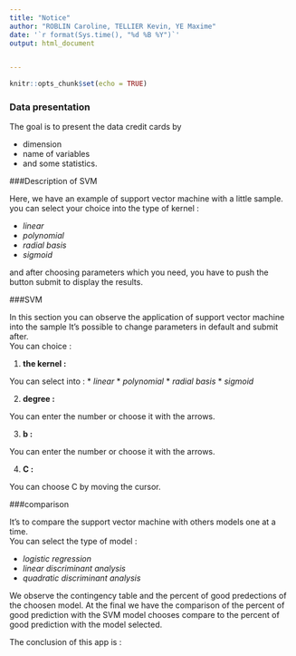 ---
title: "Notice"
author: "ROBLIN Caroline, TELLIER Kevin, YE Maxime"
date: '`r format(Sys.time(), "%d %B %Y")`'
output: html_document


---

```{r setup, include=FALSE}
knitr::opts_chunk$set(echo = TRUE)
```
    
### Data presentation

The goal is to present the data credit cards by 

* dimension
* name of variables
* and some statistics.


###Description of SVM

Here, we have an example of support vector machine with a little sample.
you can select your choice into the type of kernel :

* _linear_
* _polynomial_
* _radial basis_
* _sigmoid_

and after choosing parameters which you need, you have to push the button submit to display the results.

###SVM

In this section you can observe the application of support vector machine into the sample
It's possible to change parameters in default and submit after.  
You can choice : 

1. __the kernel : __

You can select into : 
* _linear_
* _polynomial_
* _radial basis_
* _sigmoid_

2. __degree : __

You can enter the number or choose it with the arrows.

3. __b : __

You can enter the number or choose it with the arrows.

4. __C : __

You can choose C by moving the cursor.


###comparison

It's to compare the support vector machine with others models one at a time.  
You can select the type of model :

* _logistic regression_
* _linear discriminant analysis_
* _quadratic discriminant analysis_

We observe the contingency table and the percent of good predections of the choosen model.
At the final we have the comparison of the percent of good prediction with the SVM model chooses compare to the percent of good prediction with the model selected.

The conclusion of this app is : 


